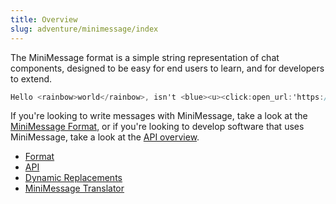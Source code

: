```yaml
---
title: Overview
slug: adventure/minimessage/index
---
```


The MiniMessage format is a simple string representation of chat components, designed to be easy for end users to learn, and for developers to extend.

```mm
Hello <rainbow>world</rainbow>, isn't <blue><u><click:open_url:'https://docs.advntr.dev/minimessage'>MiniMessage</click></u></blue> fun?
```

If you're looking to write messages with MiniMessage, take a look at the [MiniMessage Format](adventure/minimessage/format), or if you're looking to develop software that uses MiniMessage, take a look at the [API overview](adventure/minimessage/api).

- [Format](adventure/minimessage/format)
- [API](adventure/minimessage/api)
- [Dynamic Replacements](adventure/minimessage/dynamic-replacements)
- [MiniMessage Translator](adventure/minimessage/translator)
